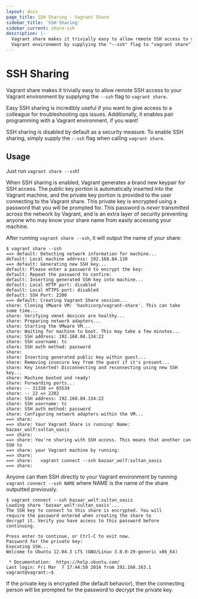```yaml
---
layout: docs
page_title: SSH Sharing - Vagrant Share
sidebar_title: 'SSH Sharing'
sidebar_current: share-ssh
description: |-
  Vagrant share makes it trivially easy to allow remote SSH access to your
  Vagrant environment by supplying the "--ssh" flag to "vagrant share".
---
```


# SSH Sharing

Vagrant share makes it trivially easy to allow remote SSH access to your
Vagrant environment by supplying the `--ssh` flag to `vagrant share`.

Easy SSH sharing is incredibly useful if you want to give access to
a colleague for troubleshooting ops issues. Additionally, it enables
pair programming with a Vagrant environment, if you want!

SSH sharing is disabled by default as a security measure. To enable
SSH sharing, simply supply the `--ssh` flag when calling `vagrant share`.

## Usage

Just run `vagrant share --ssh`!

When SSH sharing is enabled, Vagrant generates a brand new keypair for
SSH access. The public key portion is automatically inserted
into the Vagrant machine, and the private key portion is provided to the
user connecting to the Vagrant share. This private key is encrypted using
a password that you will be prompted for. This password is _never_ transmitted
across the network by Vagrant, and is an extra layer of security preventing
anyone who may know your share name from easily accessing your machine.

After running `vagrant share --ssh`, it will output the name of your share:

```shell-session
$ vagrant share --ssh
==> default: Detecting network information for machine...
default: Local machine address: 192.168.84.130
==> default: Generating new SSH key...
default: Please enter a password to encrypt the key:
default: Repeat the password to confirm:
default: Inserting generated SSH key into machine...
default: Local HTTP port: disabled
default: Local HTTPS port: disabled
default: SSH Port: 2200
==> default: Creating Vagrant Share session...
share: Cloning VMware VM: 'hashicorp/vagrant-share'. This can take some time...
share: Verifying vmnet devices are healthy...
share: Preparing network adapters...
share: Starting the VMware VM...
share: Waiting for machine to boot. This may take a few minutes...
share: SSH address: 192.168.84.134:22
share: SSH username: tc
share: SSH auth method: password
share:
share: Inserting generated public key within guest...
share: Removing insecure key from the guest if it's present...
share: Key inserted! Disconnecting and reconnecting using new SSH key...
share: Machine booted and ready!
share: Forwarding ports...
share: -- 31338 => 65534
share: -- 22 => 2202
share: SSH address: 192.168.84.134:22
share: SSH username: tc
share: SSH auth method: password
share: Configuring network adapters within the VM...
==> share:
==> share: Your Vagrant Share is running! Name: bazaar_wolf:sultan_oasis
==> share:
==> share: You're sharing with SSH access. This means that another can SSH to
==> share: your Vagrant machine by running:
==> share:
==> share:   vagrant connect --ssh bazaar_wolf:sultan_oasis
==> share:
```

Anyone can then SSH directly to your Vagrant environment by running
`vagrant connect --ssh NAME` where NAME is the name of the share outputted
previously.

```shell-session
$ vagrant connect --ssh bazaar_wolf:sultan_oasis
Loading share 'bazaar_wolf:sultan_oasis'...
The SSH key to connect to this share is encrypted. You will
require the password entered when creating the share to
decrypt it. Verify you have access to this password before
continuing.

Press enter to continue, or Ctrl-C to exit now.
Password for the private key:
Executing SSH...
Welcome to Ubuntu 12.04.3 LTS (GNU/Linux 3.8.0-29-generic x86_64)

 * Documentation:  https://help.ubuntu.com/
Last login: Fri Mar  7 17:44:50 2014 from 192.168.163.1
vagrant@vagrant:~$
```

If the private key is encrypted (the default behavior), then the connecting
person will be prompted for the password to decrypt the private key.
